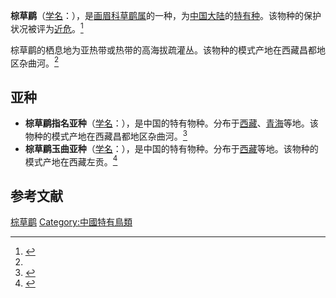 {{Speciesbox
| name = 棕草鹛
| image = 
| status = NT | status_system = IUCN3.1
| genus = Babax
| species = koslowi
| authority = Bianchi, 1906<ref name='id3230'>{{cite web| url =http://www.bioinfo.cn/db05/BjdwSpecies.php?action=view&id=3230| title =棕草鹛| work =《中国动物物种编目数据库》| publisher =中国科学院微生物研究所| author =中国科学院动物研究所| accessdate =2009-04-04| deadurl =yes| archiveurl =https://web.archive.org/web/20160305024758/http://www.bioinfo.cn/db05/BjdwSpecies.php?action=view&id=3230| archivedate =2016-03-05}}</ref>
| range_map = 
}}

'''棕草鹛'''（[[学名|学名]]：{{lang|la|''Babax koslowi''}}），是[[画眉科|画眉科]][[草鹛属|草鹛属]]的一种，为[[中国大陆|中国大陆]]的[[特有种|特有种]]。该物种的保护状况被评为[[近危|近危]]。<ref>{{cite web|url=http://www.birdlife.org/datazone/speciesfactsheet.php?id=7977&m=0|title=Babax koslowi|publisher=[[国际鸟盟|BirdLife.org]]|accessdate=2011-06-27|archive-date=2016-03-04|archive-url=https://web.archive.org/web/20160304205131/http://www.birdlife.org/datazone/speciesfactsheet.php?id=7977&m=0|dead-url=no}}</ref>

棕草鹛的栖息地为亚热带或热带的高海拔疏灌丛。该物种的模式产地在西藏昌都地区杂曲河。<ref name='id3230'/>

==亚种==
*'''棕草鹛指名亚种'''（[[学名|学名]]：{{lang|la|''Babax koslowi koslowi''}}），是中国的特有物种。分布于[[西藏|西藏]]、[[青海|青海]]等地。该物种的模式产地在西藏昌都地区杂曲河。<ref name='id3231'>{{cite web| url =http://www.bioinfo.cn/db05/BjdwSpecies.php?action=view&id=3231| title =棕草鹛指名亚种| work =《中国动物物种编目数据库》| publisher =中国科学院微生物研究所| author =中国科学院动物研究所| accessdate =2009-04-04| deadurl =yes| archiveurl =https://web.archive.org/web/20160305071440/http://www.bioinfo.cn/db05/BjdwSpecies.php?action=view&id=3231| archivedate =2016-03-05}}</ref>
*'''棕草鹛玉曲亚种'''（[[学名|学名]]：{{lang|la|''Babax koslowi yuquensis''}}），是中国的特有物种。分布于[[西藏|西藏]]等地。该物种的模式产地在西藏左贡。<ref name='id3232'>{{cite web| url =http://www.bioinfo.cn/db05/BjdwSpecies.php?action=view&id=3232| title =棕草鹛玉曲亚种| work =《中国动物物种编目数据库》| publisher =中国科学院微生物研究所| author =中国科学院动物研究所| accessdate =2009-04-04| deadurl =yes| archiveurl =https://web.archive.org/web/20160305022327/http://www.bioinfo.cn/db05/BjdwSpecies.php?action=view&id=3232| archivedate =2016-03-05}}</ref>

== 参考文献 ==
{{reflist}}
{{Taxonbar|from=Q3315227}}

[[Category:草鹛属|棕草鹛]]
[[Category:中國特有鳥類|Category:中國特有鳥類]]


{{雀形目小作品}}